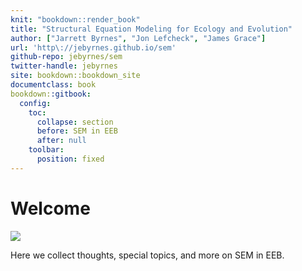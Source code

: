 ```yaml
---
knit: "bookdown::render_book"
title: "Structural Equation Modeling for Ecology and Evolution"
author: ["Jarrett Byrnes", "Jon Lefcheck", "James Grace"]
url: 'http\://jebyrnes.github.io/sem'
github-repo: jebyrnes/sem
twitter-handle: jebyrnes
site: bookdown::bookdown_site
documentclass: book
bookdown::gitbook:
  config:
    toc:
      collapse: section
      before: SEM in EEB
      after: null
    toolbar:
      position: fixed
---
```


# Welcome {-}
![](./meeting/thumb_IMG_5706_1024.jpg)

Here we collect thoughts, special topics, and more on SEM in EEB.